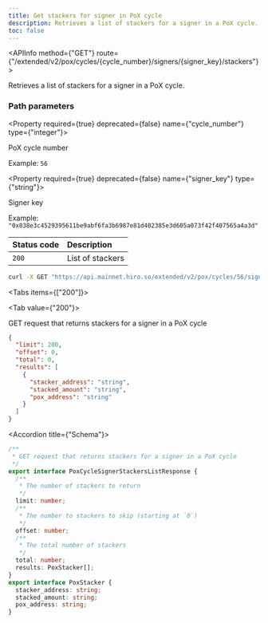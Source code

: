 ```yaml
---
title: Get stackers for signer in PoX cycle
description: Retrieves a list of stackers for a signer in a PoX cycle.
toc: false
---
```




<Root>

<API>

<APIInfo method={"GET"} route={"/extended/v2/pox/cycles/{cycle_number}/signers/{signer_key}/stackers"}>

Retrieves a list of stackers for a signer in a PoX cycle.

### Path parameters

<Property required={true} deprecated={false} name={"cycle_number"} type={"integer"}>

PoX cycle number

<span>Example:  `56`</span>

</Property>

<Property required={true} deprecated={false} name={"signer_key"} type={"string"}>

Signer key

<span>Example:  `"0x038e3c4529395611be9abf6fa3b6987e81d402385e3d605a073f42f407565a4a3d"`</span>

</Property>

| Status code | Description |
| :--------- | :---------- |
| `200` | List of stackers |

</APIInfo>

<APIExample>

```bash title="Terminal"
curl -X GET "https://api.mainnet.hiro.so/extended/v2/pox/cycles/56/signers/0x038e3c4529395611be9abf6fa3b6987e81d402385e3d605a073f42f407565a4a3d/stackers"
```

<Tabs items={["200"]}>

<Tab value={"200"}>

GET request that returns stackers for a signer in a PoX cycle

```json title="Example response"
{
  "limit": 200,
  "offset": 0,
  "total": 0,
  "results": [
    {
      "stacker_address": "string",
      "stacked_amount": "string",
      "pox_address": "string"
    }
  ]
}
```

<Accordions>

<Accordion title={"Schema"}>

```ts
/**
 * GET request that returns stackers for a signer in a PoX cycle
 */
export interface PoxCycleSignerStackersListResponse {
  /**
   * The number of stackers to return
   */
  limit: number;
  /**
   * The number to stackers to skip (starting at `0`)
   */
  offset: number;
  /**
   * The total number of stackers
   */
  total: number;
  results: PoxStacker[];
}
export interface PoxStacker {
  stacker_address: string;
  stacked_amount: string;
  pox_address: string;
}

```

</Accordion>

</Accordions>

</Tab>

</Tabs>

</APIExample>

</API>

</Root>
